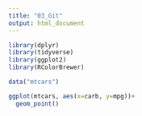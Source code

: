 ```yaml
---
title: "03_Git"
output: html_document
---
```


```r
library(dplyr)
library(tidyverse)
library(ggplot2)
library(RColorBrewer)
```

```r
data("mtcars")
```


```r
ggplot(mtcars, aes(x=carb, y=mpg))+
  geom_point()

```

